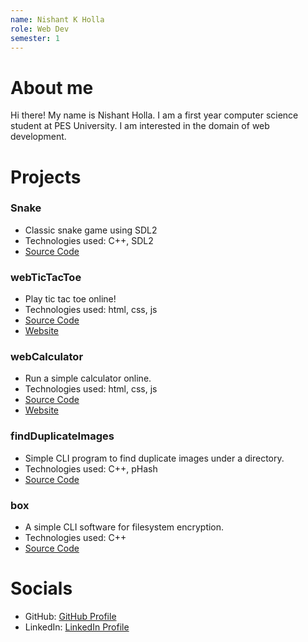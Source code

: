 ```yaml
---
name: Nishant K Holla
role: Web Dev
semester: 1
---
```


# About me

Hi there!
My name is Nishant Holla. I am a first year computer science student at PES University.
I am interested in the domain of web development.

# Projects

### **Snake**
- Classic snake game using SDL2
- Technologies used: C++, SDL2
- [Source Code](https://github.com/nishantHolla/snake)

### **webTicTacToe**
- Play tic tac toe online!
- Technologies used: html, css, js
- [Source Code](https://github.com/nishantHolla/webTicTacToe)
- [Website](https://nishantholla.github.io/webTicTacToe/)

### **webCalculator**
- Run a simple calculator online.
- Technologies used: html, css, js
- [Source Code](https://github.com/nishantHolla/webCalculator)
- [Website](https://nishantholla.github.io/webCalculator/)

### **findDuplicateImages**
- Simple CLI program to find duplicate images under a directory.
- Technologies used: C++, pHash
- [Source Code](https://github.com/nishantHolla/findDuplicateImages)

### **box**
- A simple CLI software for filesystem encryption.
- Technologies used: C++
- [Source Code](https://github.com/nishantHolla/box)

# Socials

- GitHub: [GitHub Profile](https://github.com/nishantHolla)
- LinkedIn: [LinkedIn Profile](www.linkedin.com/in/nishant-holla)

